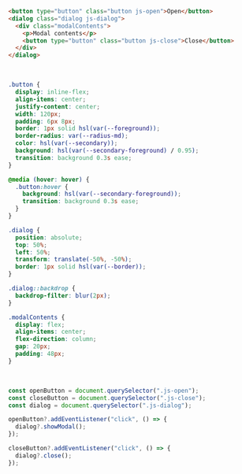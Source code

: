 ```html
<button type="button" class="button js-open">Open</button>
<dialog class="dialog js-dialog">
  <div class="modalContents">
    <p>Modal contents</p>
    <button type="button" class="button js-close">Close</button>
  </div>
</dialog>
```

<br />

```css
.button {
  display: inline-flex;
  align-items: center;
  justify-content: center;
  width: 120px;
  padding: 6px 8px;
  border: 1px solid hsl(var(--foreground));
  border-radius: var(--radius-md);
  color: hsl(var(--secondary));
  background: hsl(var(--secondary-foreground) / 0.95);
  transition: background 0.3s ease;
}

@media (hover: hover) {
  .button:hover {
    background: hsl(var(--secondary-foreground));
    transition: background 0.3s ease;
  }
}

.dialog {
  position: absolute;
  top: 50%;
  left: 50%;
  transform: translate(-50%, -50%);
  border: 1px solid hsl(var(--border));
}

.dialog::backdrop {
  backdrop-filter: blur(2px);
}

.modalContents {
  display: flex;
  align-items: center;
  flex-direction: column;
  gap: 20px;
  padding: 48px;
}
```

<br />

```js
const openButton = document.querySelector(".js-open");
const closeButton = document.querySelector(".js-close");
const dialog = document.querySelector(".js-dialog");

openButton?.addEventListener("click", () => {
  dialog?.showModal();
});

closeButton?.addEventListener("click", () => {
  dialog?.close();
});
```
